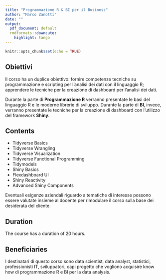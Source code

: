 ```yaml
---
title: "Programmazione R & BI per il Business"
author: "Marco Zanotti"
date: ""
output:
  pdf_document: default
  rmdformats::downcute:
    highlight: tango
---
```


```r
knitr::opts_chunk$set(echo = TRUE)
```

## Obiettivi

Il corso ha un duplice obiettivo: fornire competenze tecniche su 
programmazione e scripting per l'analisi dei dati con il linguaggio R; 
apprendere le tecniche per la creazione di dashboard per l'analisi dei dati.  

Durante la parte di **Programmazione R** verranno presentate le basi del
linguaggio R e le moderne librerie di sviluppo. Durante la parte di **BI**, 
invece, verranno presentate le tecniche per la creazione di dashboard 
con l'utilizzo del framework **Shiny**.


## Contents

* Tidyverse Basics  
* Tidyverse Wrangling  
* Tidyverse Visualization  
* Tidyverse Functional Programming  
* Tidymodels  
* Shiny Basics  
* Flexdashboard UI  
* Shiny Reactivity    
* Advanced Shiny Components     

Eventuali esigenze aziendali riguardo a tematiche di interesse
possono essere valutate insieme al docente per rimodulare il 
corso sulla base dei desiderata del cliente.  


## Duration

The course has a duration of 20 hours.


## Beneficiaries

I destinatari di questo corso sono data scientist, data analyst, 
statistici, professionisti IT, sviluppatori, capi progetto che 
vogliono acquisire know how di programmazione R e BI per la data analysis.  

